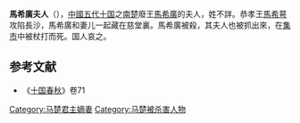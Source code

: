 '''馬希廣夫人'''（{{bd|||950年||catIdx=M}}），[[中國|中國]][[五代十国|五代十国]]之[[南楚|南楚]]廢王[[馬希廣|馬希廣]]的夫人，姓不詳。恭孝王[[馬希萼|馬希萼]]攻陷長沙，馬希廣和妻儿一起藏在慈堂裏。馬希廣被殺，其夫人也被抓出來，在[[集市|集市]]中被杖打而死。国人哀之。

==参考文献==
*《[[十国春秋|十国春秋]]》卷71
{{十国皇后}}

[[Category:马楚君主嫡妻|Category:马楚君主嫡妻]] 
[[Category:马楚被杀害人物|Category:马楚被杀害人物]]